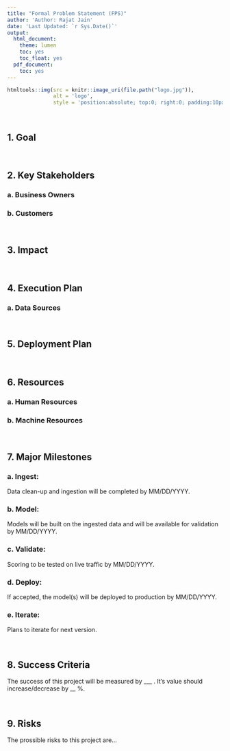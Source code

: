 ```yaml
---
title: "Formal Problem Statement (FPS)"
author: 'Author: Rajat Jain'
date: 'Last Updated: `r Sys.Date()`'
output:
  html_document:
    theme: lumen
    toc: yes
    toc_float: yes
  pdf_document:
    toc: yes
---
```


```r
htmltools::img(src = knitr::image_uri(file.path("logo.jpg")), 
               alt = 'logo', 
               style = 'position:absolute; top:0; right:0; padding:10px;')
```

&nbsp;

## 1. Goal
<!-- Define: **What**
It should be a business description of the problem statement, not the technical aspects describing the model.
--> 

&nbsp;

## 2. Key Stakeholders
<!-- Define: **Who** -->
### a. Business Owners
<!-- "Business Owners" are the key stakeholders requesting the solution of the problem. -->
### b. Customers
<!-- "Customers / Consumers" are the people who will consume the solution.
*Note*: It is often possible that the Business Owners and Customers are the same set of people.
-->

&nbsp;

## 3. Impact
<!-- Define: **Why**
Quantify the importance and impact of this project. What happens if we do not do it.
Have both measurable and indirect impacts listed.
-->

&nbsp;

## 4. Execution Plan
<!-- Define: **How**
Remember, only define "how", not implement it. Do NOT discuss implementation details like the type of models which will be used in the solution.
-->
### a. Data Sources
<!-- If it known where the data will come from, mention it. Remember, do not write the details of how the data will be cleaned up and/or processed. Just list the high level sources and nature of data -->

&nbsp;

## 5. Deployment Plan
<!-- Define: **How and Where**
Discuss how the models built will be deployed and where. What will be the process to test/update the models?
-->

&nbsp;

## 6. Resources
<!-- It may make sense to estimate the amount of resources this project will require. If the project requires any specialized environment or hardware to be deployed and run, mention it.
-->
### a. Human Resources
### b. Machine Resources

&nbsp;

## 7. Major Milestones
<!-- Define: **When**
Define an ETA for each of the below mentioned stages of the project lifecycle.
-->
### a. **Ingest**:
Data clean-up and ingestion will be completed by MM/DD/YYYY.

### b. **Model**:
Models will be built on the ingested data and will be available for validation by MM/DD/YYYY.

### c. **Validate**:
Scoring to be tested on live traffic by MM/DD/YYYY.

### d. **Deploy**:
If accepted, the model(s) will be deployed to production by MM/DD/YYYY.

### e. **Iterate**:
Plans to iterate for next version.

&nbsp;

## 8. Success Criteria
<!-- Define: Measurement
The business measurement. For example, CTR should increase by X%.
-->
The success of this project will be measured by ___ . It's value should increase/decrease by __ %.

&nbsp;

## 9. Risks
<!-- Define: Possibilities when things go unexpectedly
-->
The prossible risks to this project are...
<!-- Risk mitigation plan, if any. -->